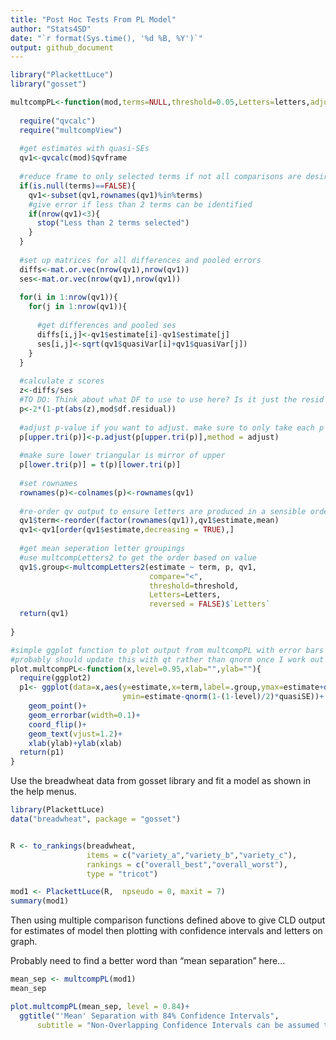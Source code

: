 ```yaml
---
title: "Post Hoc Tests From PL Model"
author: "Stats4SD"
date: "`r format(Sys.time(), '%d %B, %Y')`"
output: github_document
---
```


```r
library("PlackettLuce")
library("gosset")

multcompPL<-function(mod,terms=NULL,threshold=0.05,Letters=letters,adjust="none"){
  
  require("qvcalc")
  require("multcompView")
  
  #get estimates with quasi-SEs
  qv1<-qvcalc(mod)$qvframe
  
  #reduce frame to only selected terms if not all comparisons are desired
  if(is.null(terms)==FALSE){
    qv1<-subset(qv1,rownames(qv1)%in%terms)
    #give error if less than 2 terms can be identified
    if(nrow(qv1)<3){
      stop("Less than 2 terms selected")
    }
  }
  
  #set up matrices for all differences and pooled errors
  diffs<-mat.or.vec(nrow(qv1),nrow(qv1))
  ses<-mat.or.vec(nrow(qv1),nrow(qv1))
  
  for(i in 1:nrow(qv1)){
    for(j in 1:nrow(qv1)){
      
      #get differences and pooled ses
      diffs[i,j]<-qv1$estimate[i]-qv1$estimate[j]
      ses[i,j]<-sqrt(qv1$quasiVar[i]+qv1$quasiVar[j])
    }
  }
  
  #calculate z scores
  z<-diffs/ses
  #TO DO: Think about what DF to use to use here? Is it just the resid DF or do I need to do some more thinking? 
  p<-2*(1-pt(abs(z),mod$df.residual))
  
  #adjust p-value if you want to adjust. make sure to only take each p once for adjustment
  p[upper.tri(p)]<-p.adjust(p[upper.tri(p)],method = adjust)
  
  #make sure lower triangular is mirror of upper
  p[lower.tri(p)] = t(p)[lower.tri(p)]
  
  #set rownames
  rownames(p)<-colnames(p)<-rownames(qv1)
  
  #re-order qv output to ensure letters are produced in a sensible order
  qv1$term<-reorder(factor(rownames(qv1)),qv1$estimate,mean)
  qv1<-qv1[order(qv1$estimate,decreasing = TRUE),]
  
  #get mean seperation letter groupings
  #use multcompLetters2 to get the order based on value
  qv1$.group<-multcompLetters2(estimate ~ term, p, qv1,
                               compare="<",
                               threshold=threshold,
                               Letters=Letters,
                               reversed = FALSE)$`Letters`
  return(qv1)
  
}

#simple ggplot function to plot output from multcompPL with error bars
#probably should update this with qt rather than qnorm once I work out what DF to use
plot.multcompPL<-function(x,level=0.95,xlab="",ylab=""){
  require(ggplot2)
  p1<- ggplot(data=x,aes(y=estimate,x=term,label=.group,ymax=estimate+qnorm(1-(1-level)/2)*quasiSE,
                         ymin=estimate-qnorm(1-(1-level)/2)*quasiSE))+
    geom_point()+
    geom_errorbar(width=0.1)+
    coord_flip()+
    geom_text(vjust=1.2)+
    xlab(ylab)+ylab(xlab)
  return(p1)
}
```

Use the breadwheat data from gosset library and fit a model as shown in the help menus.

```r
library(PlackettLuce)
data("breadwheat", package = "gosset")


R <- to_rankings(breadwheat,
                 items = c("variety_a","variety_b","variety_c"),
                 rankings = c("overall_best","overall_worst"),
                 type = "tricot")

mod1 <- PlackettLuce(R,  npseudo = 0, maxit = 7)
summary(mod1)
```

Then using multiple comparison functions defined above to give CLD output for estimates of model then plotting with confidence intervals and letters on graph.

Probably need to find a better word than "mean separation" here...

```r
mean_sep <- multcompPL(mod1)
mean_sep

plot.multcompPL(mean_sep, level = 0.84)+
  ggtitle("'Mean' Separation with 84% Confidence Intervals",
      subtitle = "Non-Overlapping Confidence Intervals can be assumed to be 'significantly' different")
```


